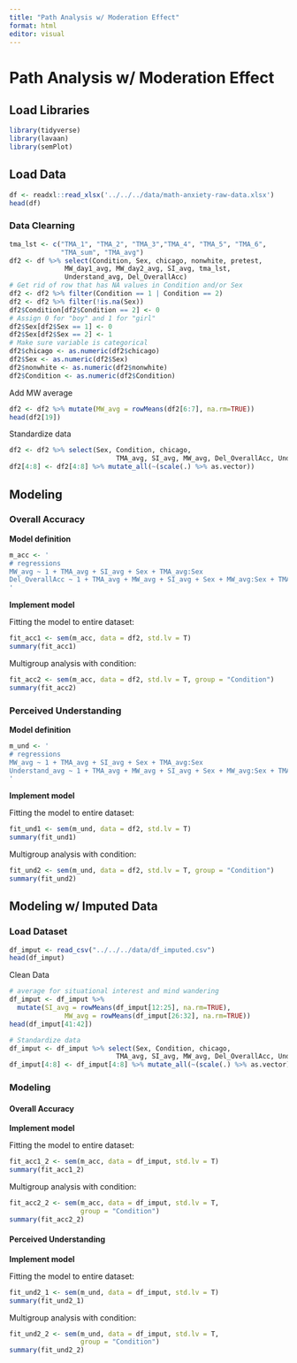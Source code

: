 ```yaml
---
title: "Path Analysis w/ Moderation Effect"
format: html
editor: visual
---
```


# Path Analysis w/ Moderation Effect

## Load Libraries

```r
library(tidyverse)
library(lavaan)
library(semPlot)
```

## Load Data

```r
df <- readxl::read_xlsx('../../../data/math-anxiety-raw-data.xlsx')
head(df)
```

### Data Clearning

```r
tma_lst <- c("TMA_1", "TMA_2", "TMA_3","TMA_4", "TMA_5", "TMA_6",
             "TMA_sum", "TMA_avg")
df2 <- df %>% select(Condition, Sex, chicago, nonwhite, pretest,
              MW_day1_avg, MW_day2_avg, SI_avg, tma_lst,
              Understand_avg, Del_OverallAcc)
# Get rid of row that has NA values in Condition and/or Sex
df2 <- df2 %>% filter(Condition == 1 | Condition == 2)
df2 <- df2 %>% filter(!is.na(Sex))
df2$Condition[df2$Condition == 2] <- 0
# Assign 0 for "boy" and 1 for "girl"
df2$Sex[df2$Sex == 1] <- 0
df2$Sex[df2$Sex == 2] <- 1
# Make sure variable is categorical
df2$chicago <- as.numeric(df2$chicago)
df2$Sex <- as.numeric(df2$Sex)
df2$nonwhite <- as.numeric(df2$nonwhite)
df2$Condition <- as.numeric(df2$Condition)
```

Add MW average

```r
df2 <- df2 %>% mutate(MW_avg = rowMeans(df2[6:7], na.rm=TRUE))
head(df2[19])
```

Standardize data

```r
df2 <- df2 %>% select(Sex, Condition, chicago,
                           TMA_avg, SI_avg, MW_avg, Del_OverallAcc, Understand_avg)
df2[4:8] <- df2[4:8] %>% mutate_all(~(scale(.) %>% as.vector))
```

## Modeling

### Overall Accuracy

**Model definition**

```r
m_acc <- '
# regressions
MW_avg ~ 1 + TMA_avg + SI_avg + Sex + TMA_avg:Sex
Del_OverallAcc ~ 1 + TMA_avg + MW_avg + SI_avg + Sex + MW_avg:Sex + TMA_avg:Sex
'
```

**Implement model**

Fitting the model to entire dataset:

```r
fit_acc1 <- sem(m_acc, data = df2, std.lv = T)
summary(fit_acc1)
```

Multigroup analysis with condition:

```r
fit_acc2 <- sem(m_acc, data = df2, std.lv = T, group = "Condition")
summary(fit_acc2)
```

### Perceived Understanding

**Model definition**

```r
m_und <- '
# regressions
MW_avg ~ 1 + TMA_avg + SI_avg + Sex + TMA_avg:Sex
Understand_avg ~ 1 + TMA_avg + MW_avg + SI_avg + Sex + MW_avg:Sex + TMA_avg:Sex
'
```

**Implement model**

Fitting the model to entire dataset:

```r
fit_und1 <- sem(m_und, data = df2, std.lv = T)
summary(fit_und1)
```

Multigroup analysis with condition:

```r
fit_und2 <- sem(m_und, data = df2, std.lv = T, group = "Condition")
summary(fit_und2)
```

## Modeling w/ Imputed Data

### Load Dataset

```r
df_imput <- read_csv("../../../data/df_imputed.csv")
head(df_imput)
```

Clean Data

```r
# average for situational interest and mind wandering
df_imput <- df_imput %>% 
  mutate(SI_avg = rowMeans(df_imput[12:25], na.rm=TRUE),
              MW_avg = rowMeans(df_imput[26:32], na.rm=TRUE))
head(df_imput[41:42])
```

```r
# Standardize data
df_imput <- df_imput %>% select(Sex, Condition, chicago,
                           TMA_avg, SI_avg, MW_avg, Del_OverallAcc, Understand_avg)
df_imput[4:8] <- df_imput[4:8] %>% mutate_all(~(scale(.) %>% as.vector))
```

### Modeling

#### Overall Accuracy

**Implement model**

Fitting the model to entire dataset:

```r
fit_acc1_2 <- sem(m_acc, data = df_imput, std.lv = T)
summary(fit_acc1_2)
```

Multigroup analysis with condition:

```r
fit_acc2_2 <- sem(m_acc, data = df_imput, std.lv = T, 
                  group = "Condition")
summary(fit_acc2_2)
```

#### Perceived Understanding

**Implement model**

Fitting the model to entire dataset:

```r
fit_und2_1 <- sem(m_und, data = df_imput, std.lv = T)
summary(fit_und2_1)
```

Multigroup analysis with condition:

```r
fit_und2_2 <- sem(m_und, data = df_imput, std.lv = T, 
                  group = "Condition")
summary(fit_und2_2)
```
